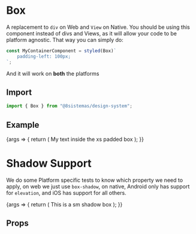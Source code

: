 
<Meta title="Layout/Box" component={Box} />

# Box

A replacement to `div` on Web and `View` on Native. You should be using this component instead of divs and Views, as it
will allow your code to be platform agnostic. That way you can simply do:

```jsx
const MyContainerComponent = styled(Box)`
    padding-left: 100px;
`;
```

And it will work on **both** the platforms

## Import

```jsx
import { Box } from "@8sistemas/design-system";
```

## Example

<Canvas>
    <Story name="Box" args={{ backgroundColor: "dangerGradient", padding: "xs" }}>
        {args => {
            return (
                <Box {...args}>
                    <Text>My text inside the xs padded box</Text>
                </Box>
            );
        }}
    </Story>
</Canvas>

# Shadow Support

We do some Platform specific tests to know which property we need to apply, on web we just use `box-shadow`, on native,
Android only has support for `elevation`, and iOS has support for all others.

<Canvas>
    <Story name="Box with ShadowBox" args={{ backgroundColor: "light", padding: "xs", shadowSize: "sm" }}>
        {args => {
            return (
                <Box {...args}>
                    <Text>This is a sm shadow box</Text>
                </Box>
            );
        }}
    </Story>
</Canvas>

## Props

<ArgsTable of={Box} />
